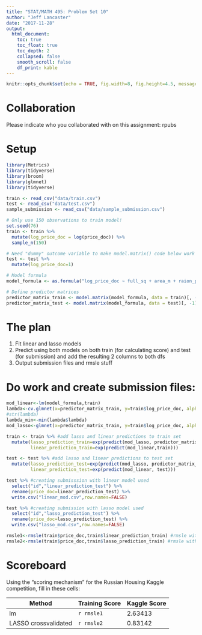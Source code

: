 ```yaml
---
title: "STAT/MATH 495: Problem Set 10"
author: "Jeff Lancaster"
date: "2017-11-28"
output:
  html_document:
    toc: true
    toc_float: true
    toc_depth: 2
    collapsed: false
    smooth_scroll: false
    df_print: kable
---
```


```r
knitr::opts_chunk$set(echo = TRUE, fig.width=8, fig.height=4.5, message=FALSE, warning = FALSE)
```

# Collaboration

Please indicate who you collaborated with on this assignment: rpubs

# Setup

```r
library(Metrics)
library(tidyverse)
library(broom)
library(glmnet)
library(tidyverse)
```
```r
train <- read_csv("data/train.csv")
test <- read_csv("data/test.csv")
sample_submission <- read_csv("data/sample_submission.csv")

# Only use 150 observations to train model!
set.seed(76)
train <- train %>% 
  mutate(log_price_doc = log(price_doc)) %>% 
  sample_n(150)

# Need "dummy" outcome variable to make model.matrix() code below work
test <- test %>% 
  mutate(log_price_doc=1) 

# Model formula
model_formula <- as.formula("log_price_doc ~ full_sq + area_m + raion_popul + green_zone_part + indust_part + children_preschool + preschool_education_centers_raion + children_school + school_education_centers_raion + school_education_centers_top_20_raion + healthcare_centers_raion + university_top_20_raion + sport_objects_raion + additional_education_raion + culture_objects_top_25 + culture_objects_top_25_raion + shopping_centers_raion + office_raion + thermal_power_plant_raion + incineration_raion + oil_chemistry_raion + radiation_raion + railroad_terminal_raion + big_market_raion + nuclear_reactor_raion + detention_facility_raion + full_all + male_f + female_f + young_all + young_male + young_female + work_all + work_male + work_female + ekder_all + ekder_male + ekder_female + ID_metro + metro_min_avto + metro_km_avto + kindergarten_km + school_km + park_km + green_zone_km + industrial_km + water_treatment_km + cemetery_km + incineration_km + railroad_station_avto_km + railroad_station_avto_min + ID_railroad_station_avto + public_transport_station_km + public_transport_station_min_walk + water_km + water_1line + mkad_km + ttk_km + sadovoe_km + bulvar_ring_km + kremlin_km + big_road1_km + ID_big_road1 + big_road1_1line + big_road2_km + ID_big_road2 + railroad_km + railroad_1line + zd_vokzaly_avto_km + ID_railroad_terminal + bus_terminal_avto_km + ID_bus_terminal + oil_chemistry_km + nuclear_reactor_km + radiation_km + power_transmission_line_km + thermal_power_plant_km + ts_km + big_market_km + market_shop_km + fitness_km + swim_pool_km + ice_rink_km + stadium_km + basketball_km + hospice_morgue_km + detention_facility_km + public_healthcare_km + university_km + workplaces_km + shopping_centers_km + office_km + additional_education_km + preschool_km + big_church_km + church_synagogue_km + mosque_km + theater_km + museum_km + exhibition_km + catering_km + green_part_500 + prom_part_500 + office_count_500 + office_sqm_500 + trc_count_500 + trc_sqm_500") 

# Define predictor matrices
predictor_matrix_train <- model.matrix(model_formula, data = train)[, -1]
predictor_matrix_test <- model.matrix(model_formula, data = test)[, -1]
```

# The plan

1. Fit linear and lasso models
2. Predict using both models on both train (for calculating score) and test (for submission) and add the resulting 2 columns to both dfs
3. Output submission files and rmsle stuff

# Do work and create submission files:

```r
mod_linear<-lm(model_formula,train)
lambda<-cv.glmnet(x=predictor_matrix_train, y=train$log_price_doc, alpha=1)
#str(lambda)
lambda_min<-min(lambda$lambda) 
mod_lasso<-glmnet(x=predictor_matrix_train, y=train$log_price_doc, alpha=1, lambda=lambda_min) #use lambda_min

train <- train %>% #add lasso and linear predictions to train set
  mutate(lasso_prediction_train=exp(predict(mod_lasso, predictor_matrix_train)),
         linear_prediction_train=exp(predict(mod_linear,train)))

test <- test %>% #add lasso and linear predictions to test set
  mutate(lasso_prediction_test=exp(predict(mod_lasso, predictor_matrix_test)),
         linear_prediction_test=exp(predict(mod_linear, test)))

test %>% #creating submisssion with linear model used
  select("id","linear_prediction_test") %>%
  rename(price_doc=linear_prediction_test) %>% 
  write.csv("linear_mod.csv",row.names=FALSE)

test %>% #creating submission with lasso model used
  select("id","lasso_prediction_test") %>% 
  rename(price_doc=lasso_prediction_test) %>% 
  write.csv("lasso_mod.csv",row.names=FALSE)

rmsle1<-rmsle(train$price_doc,train$linear_prediction_train) #rmsle with linear model used 
rmsle2<-rmsle(train$price_doc,train$lasso_prediction_train) #rmsle with lasso model used
```

# Scoreboard

Using the "scoring mechanism" for the Russian Housing Kaggle competition, fill
in these cells:


Method                | Training Score  | Kaggle Score
--------------------- | -------------   | -------------
lm                    |  `r rmsle1`     | 2.63413 
LASSO crossvalidated  |  `r rmsle2`     | 0.83142 
